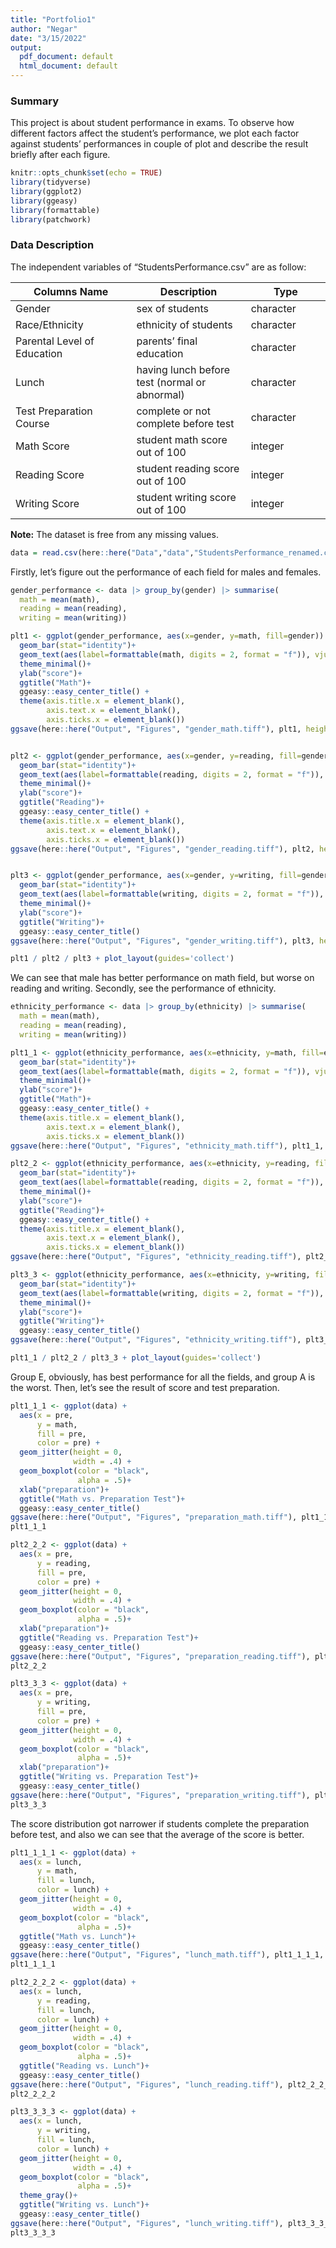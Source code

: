 ```yaml
---
title: "Portfolio1"
author: "Negar"
date: "3/15/2022"
output:
  pdf_document: default
  html_document: default
---
```


### Summary
This project is about student performance in exams. To observe how different factors affect the student's performance, we plot each factor against students' performances in couple of plot and describe the result briefly after each figure.

```r
knitr::opts_chunk$set(echo = TRUE)
library(tidyverse)
library(ggplot2)
library(ggeasy)
library(formattable)
library(patchwork)
```

### Data Description
The independent variables of "StudentsPerformance.csv" are as follow:


| **Columns Name** | **Description** |  **Type**  |
|------------------|-----------------|------------|
| Gender | sex of students | character |
| Race/Ethnicity | ethnicity of students | character |
| Parental Level of Education | parents' final education | character |
| Lunch | having lunch before test (normal or abnormal) | character |
| Test Preparation Course | complete or not complete before test | character |
| Math Score | student math score out of 100 | integer |
| Reading Score | student reading score out of 100 | integer |
| Writing Score | student writing score out of 100 | integer |

**Note:** The dataset is free from any missing values.

```r
data = read.csv(here::here("Data","data","StudentsPerformance_renamed.csv"))
```

Firstly, let's figure out the performance of each field for males and females.

```r
gender_performance <- data |> group_by(gender) |> summarise(
  math = mean(math),
  reading = mean(reading),
  writing = mean(writing))

plt1 <- ggplot(gender_performance, aes(x=gender, y=math, fill=gender)) +
  geom_bar(stat="identity")+
  geom_text(aes(label=formattable(math, digits = 2, format = "f")), vjust=1.6, color="white", size=3.5)+
  theme_minimal()+
  ylab("score")+
  ggtitle("Math")+
  ggeasy::easy_center_title() +
  theme(axis.title.x = element_blank(),
        axis.text.x = element_blank(),
        axis.ticks.x = element_blank())
ggsave(here::here("Output", "Figures", "gender_math.tiff"), plt1, height = 6, width = 6)


plt2 <- ggplot(gender_performance, aes(x=gender, y=reading, fill=gender)) +
  geom_bar(stat="identity")+
  geom_text(aes(label=formattable(reading, digits = 2, format = "f")), vjust=1.6, color="white", size=3.5)+
  theme_minimal()+
  ylab("score")+
  ggtitle("Reading")+
  ggeasy::easy_center_title() +
  theme(axis.title.x = element_blank(),
        axis.text.x = element_blank(),
        axis.ticks.x = element_blank())
ggsave(here::here("Output", "Figures", "gender_reading.tiff"), plt2, height = 6, width = 6)


plt3 <- ggplot(gender_performance, aes(x=gender, y=writing, fill=gender)) +
  geom_bar(stat="identity")+
  geom_text(aes(label=formattable(writing, digits = 2, format = "f")), vjust=1.6, color="white", size=3.5)+
  theme_minimal()+
  ylab("score")+
  ggtitle("Writing")+
  ggeasy::easy_center_title()
ggsave(here::here("Output", "Figures", "gender_writing.tiff"), plt3, height = 6, width = 6)

plt1 / plt2 / plt3 + plot_layout(guides='collect')
```

We can see that male has better performance on math field, but worse on reading and writing. Secondly, see the performance of ethnicity.

```r
ethnicity_performance <- data |> group_by(ethnicity) |> summarise(
  math = mean(math),
  reading = mean(reading),
  writing = mean(writing))

plt1_1 <- ggplot(ethnicity_performance, aes(x=ethnicity, y=math, fill=ethnicity)) +
  geom_bar(stat="identity")+
  geom_text(aes(label=formattable(math, digits = 2, format = "f")), vjust=1.6, color="white", size=3.5)+
  theme_minimal()+
  ylab("score")+
  ggtitle("Math")+
  ggeasy::easy_center_title() +
  theme(axis.title.x = element_blank(),
        axis.text.x = element_blank(),
        axis.ticks.x = element_blank())
ggsave(here::here("Output", "Figures", "ethnicity_math.tiff"), plt1_1, height = 6, width = 6)

plt2_2 <- ggplot(ethnicity_performance, aes(x=ethnicity, y=reading, fill=ethnicity)) +
  geom_bar(stat="identity")+
  geom_text(aes(label=formattable(reading, digits = 2, format = "f")), vjust=1.6, color="white", size=3.5)+
  theme_minimal()+
  ylab("score")+
  ggtitle("Reading")+
  ggeasy::easy_center_title() +
  theme(axis.title.x = element_blank(),
        axis.text.x = element_blank(),
        axis.ticks.x = element_blank())
ggsave(here::here("Output", "Figures", "ethnicity_reading.tiff"), plt2_2, height = 6, width = 6)

plt3_3 <- ggplot(ethnicity_performance, aes(x=ethnicity, y=writing, fill=ethnicity)) +
  geom_bar(stat="identity")+
  geom_text(aes(label=formattable(writing, digits = 2, format = "f")), vjust=1.6, color="white", size=3.5)+
  theme_minimal()+
  ylab("score")+
  ggtitle("Writing")+
  ggeasy::easy_center_title()
ggsave(here::here("Output", "Figures", "ethnicity_writing.tiff"), plt3_3, height = 6, width = 6)

plt1_1 / plt2_2 / plt3_3 + plot_layout(guides='collect')
```

Group E, obviously, has best performance for all the fields, and group A is the worst. Then, let's see the result of score and test preparation.

```r
plt1_1_1 <- ggplot(data) +
  aes(x = pre,
      y = math,
      fill = pre,
      color = pre) +
  geom_jitter(height = 0,
              width = .4) +
  geom_boxplot(color = "black",
               alpha = .5)+
  xlab("preparation")+
  ggtitle("Math vs. Preparation Test")+
  ggeasy::easy_center_title() 
ggsave(here::here("Output", "Figures", "preparation_math.tiff"), plt1_1_1, height = 6, width = 6)
plt1_1_1

plt2_2_2 <- ggplot(data) +
  aes(x = pre,
      y = reading,
      fill = pre,
      color = pre) +
  geom_jitter(height = 0,
              width = .4) +
  geom_boxplot(color = "black",
               alpha = .5)+
  xlab("preparation")+
  ggtitle("Reading vs. Preparation Test")+
  ggeasy::easy_center_title()
ggsave(here::here("Output", "Figures", "preparation_reading.tiff"), plt2_2_2, height = 6, width = 6)
plt2_2_2

plt3_3_3 <- ggplot(data) +
  aes(x = pre,
      y = writing,
      fill = pre,
      color = pre) +
  geom_jitter(height = 0,
              width = .4) +
  geom_boxplot(color = "black",
               alpha = .5)+
  xlab("preparation")+
  ggtitle("Writing vs. Preparation Test")+
  ggeasy::easy_center_title()
ggsave(here::here("Output", "Figures", "preparation_writing.tiff"), plt3_3_3, height = 6, width = 6)
plt3_3_3
```

The score distribution got narrower if students complete the preparation before test, and also we can see that the average of the score is better.

```r
plt1_1_1_1 <- ggplot(data) +
  aes(x = lunch,
      y = math,
      fill = lunch,
      color = lunch) +
  geom_jitter(height = 0,
              width = .4) +
  geom_boxplot(color = "black",
               alpha = .5)+
  ggtitle("Math vs. Lunch")+
  ggeasy::easy_center_title()
ggsave(here::here("Output", "Figures", "lunch_math.tiff"), plt1_1_1_1, height = 6, width = 6)
plt1_1_1_1

plt2_2_2_2 <- ggplot(data) +
  aes(x = lunch,
      y = reading,
      fill = lunch,
      color = lunch) +
  geom_jitter(height = 0,
              width = .4) +
  geom_boxplot(color = "black",
               alpha = .5)+
  ggtitle("Reading vs. Lunch")+
  ggeasy::easy_center_title()
ggsave(here::here("Output", "Figures", "lunch_reading.tiff"), plt2_2_2_2, height = 6, width = 6)
plt2_2_2_2

plt3_3_3_3 <- ggplot(data) +
  aes(x = lunch,
      y = writing,
      fill = lunch,
      color = lunch) +
  geom_jitter(height = 0,
              width = .4) +
  geom_boxplot(color = "black",
               alpha = .5)+
  theme_gray()+
  ggtitle("Writing vs. Lunch")+
  ggeasy::easy_center_title()
ggsave(here::here("Output", "Figures", "lunch_writing.tiff"), plt3_3_3_3, height = 6, width = 6)
plt3_3_3_3
```


